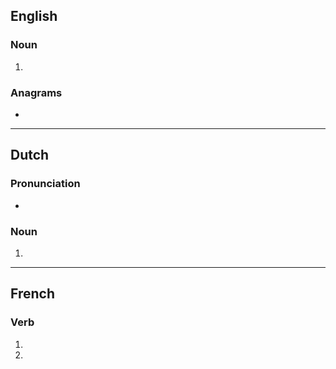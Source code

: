 {{also|Pelotons}}
==English==

===Noun===
{{head|en|noun form}}

# {{plural of|en|peloton}}

===Anagrams===
* {{anagrams|en|a=elnoopst|ploonets}}

----

==Dutch==

===Pronunciation===
* {{audio|nl|Nl-pelotons.ogg|Audio}}

===Noun===
{{head|nl|noun plural form}}

# {{nl-noun form of|pl|peloton}}

----

==French==

===Verb===
{{head|fr|verb form}}

# {{inflection of|fr|peloter||1|p|pres|indc}}
# {{inflection of|fr|peloter||1|p|impr}}